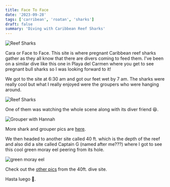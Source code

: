 ```yaml
---
title: Face To Face
date: '2023-09-28'
tags: ['carribean', 'roatan', 'sharks']
draft: false
summary: 'Diving with Caribbean Reef Sharks'
---
```


<Image src="/static/images/reef-sharks/sharks.jpg" width={800} height={600} alt="Reef Sharks" />

Cara or Face to Face. This site is where pregnant Caribbean reef sharks gather as they all know that there are divers coming to feed them. I've been on a similar dive like this one in Playa del Carmen where you get to see pregnant bull sharks so I was looking forward to it!

We got to the site at 6:30 am and got our feet wet by 7 am. The sharks were really cool but what I really enjoyed were the groupers who were hanging around.

<Image src="/static/images/reef-sharks/shark2.jpeg" width={800} height={600} alt="Reef Sharks" />

One of them was watching the whole scene along with its diver friend 😆.

<Image
  src="/static/images/reef-sharks/grouperHannah.jpeg"
  width={800}
  height={600}
  alt="Grouper with Hannah"
/>

More shark and grouper pics are [here](https://generosalitton.smugmug.com/Roatan-Aggressor-Sept-2023/RoatanCaraACara/n-G5wq63/).

We then headed to another site called 40 ft. which is the depth of the reef and also did a site called Captain G (named after me???) where I got to see this cool green moray eel peering from its hole.

<Image src="/static/images/reef-sharks/eel.jpeg" width={800} height={600} alt="green moray eel" />

Check out the [other pics](https://generosalitton.smugmug.com/Roatan-Aggressor-Sept-2023/Roatan40ft/n-PSWCzZ/) from the 40ft. dive site.

Hasta luego 👋.
